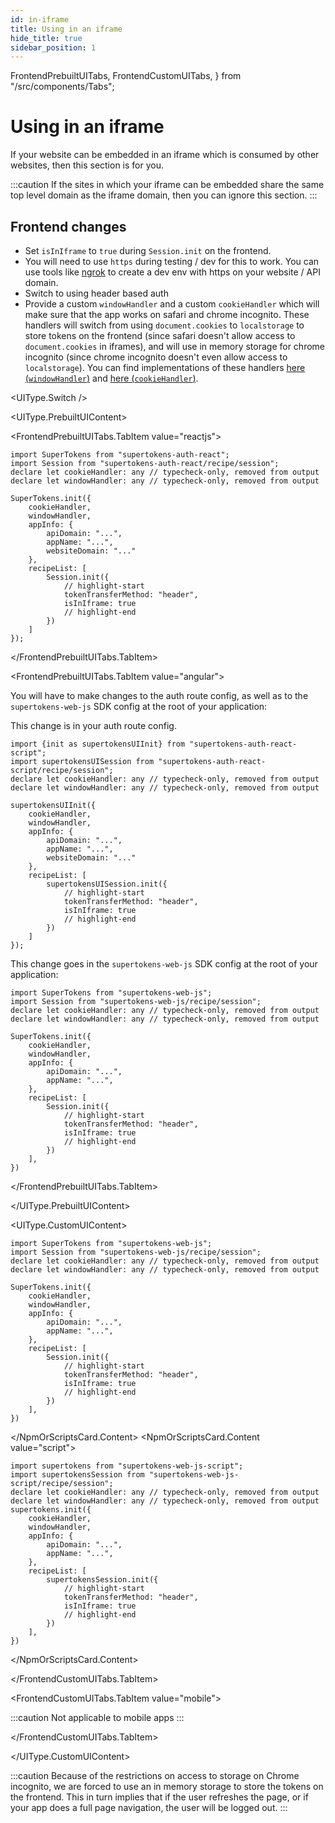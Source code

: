 ```yaml
---
id: in-iframe
title: Using in an iframe
hide_title: true
sidebar_position: 1
---
```


  FrontendPrebuiltUITabs,
  FrontendCustomUITabs,
} from "/src/components/Tabs";

# Using in an iframe

If your website can be embedded in an iframe which is consumed by other websites, then this section is for you.

:::caution
If the sites in which your iframe can be embedded share the same top level domain as the iframe domain, then you can ignore this section.
:::

## Frontend changes

- Set `isInIframe` to `true` during `Session.init` on the frontend.
- You will need to use `https` during testing / dev for this to work. You can use tools like [ngrok](https://ngrok.com/) to create a dev env with https on your website / API domain.
- Switch to using header based auth
- Provide a custom `windowHandler` and a custom `cookieHandler` which will make sure that the app works on safari and chrome incognito. These handlers will switch from using `document.cookies` to `localstorage` to store tokens on the frontend (since safari doesn't allow access to `document.cookies` in iframes), and will use in memory storage for chrome incognito (since chrome incognito doesn't even allow access to `localstorage`). You can find implementations of these handlers [here (`windowHandler`)](https://github.com/supertokens/supertokens-auth-react/blob/master/examples/with-next-iframe/config/windowHandler.js) and [here (`cookieHandler`)](https://github.com/supertokens/supertokens-auth-react/blob/master/examples/with-next-iframe/config/cookieHandler.js).

<UIType.Switch />

<UIType.PrebuiltUIContent>

<FrontendPrebuiltUITabs>

<FrontendPrebuiltUITabs.TabItem value="reactjs">

```tsx
import SuperTokens from "supertokens-auth-react";
import Session from "supertokens-auth-react/recipe/session";
declare let cookieHandler: any // typecheck-only, removed from output
declare let windowHandler: any // typecheck-only, removed from output

SuperTokens.init({
    cookieHandler,
    windowHandler,
    appInfo: {
        apiDomain: "...",
        appName: "...",
        websiteDomain: "..."
    },
    recipeList: [
        Session.init({
            // highlight-start
            tokenTransferMethod: "header",
            isInIframe: true
            // highlight-end
        })
    ]
});
```

</FrontendPrebuiltUITabs.TabItem>

<FrontendPrebuiltUITabs.TabItem value="angular">

You will have to make changes to the auth route config, as well as to the `supertokens-web-js` SDK config at the root of your application:

This change is in your auth route config.

```tsx
import {init as supertokensUIInit} from "supertokens-auth-react-script";
import supertokensUISession from "supertokens-auth-react-script/recipe/session";
declare let cookieHandler: any // typecheck-only, removed from output
declare let windowHandler: any // typecheck-only, removed from output

supertokensUIInit({
    cookieHandler,
    windowHandler,
    appInfo: {
        apiDomain: "...",
        appName: "...",
        websiteDomain: "..."
    },
    recipeList: [
        supertokensUISession.init({
            // highlight-start
            tokenTransferMethod: "header",
            isInIframe: true
            // highlight-end
        })
    ]
});
```

This change goes in the `supertokens-web-js` SDK config at the root of your application:

```tsx
import SuperTokens from "supertokens-web-js";
import Session from "supertokens-web-js/recipe/session";
declare let cookieHandler: any // typecheck-only, removed from output
declare let windowHandler: any // typecheck-only, removed from output

SuperTokens.init({
    cookieHandler,
    windowHandler,
    appInfo: {
        apiDomain: "...",
        appName: "...",
    },
    recipeList: [
        Session.init({
            // highlight-start
            tokenTransferMethod: "header",
            isInIframe: true
            // highlight-end
        })
    ],
})
```

</FrontendPrebuiltUITabs.TabItem>

</FrontendPrebuiltUITabs>

</UIType.PrebuiltUIContent>

<UIType.CustomUIContent>

<FrontendCustomUITabs>
<FrontendCustomUITabs.TabItem value="web">

<NpmOrScriptsCard>
<NpmOrScriptsCard.Content value="npm">

```tsx
import SuperTokens from "supertokens-web-js";
import Session from "supertokens-web-js/recipe/session";
declare let cookieHandler: any // typecheck-only, removed from output
declare let windowHandler: any // typecheck-only, removed from output

SuperTokens.init({
    cookieHandler,
    windowHandler,
    appInfo: {
        apiDomain: "...",
        appName: "...",
    },
    recipeList: [
        Session.init({
            // highlight-start
            tokenTransferMethod: "header",
            isInIframe: true
            // highlight-end
        })
    ],
})
```

</NpmOrScriptsCard.Content>
<NpmOrScriptsCard.Content value="script">

```tsx
import supertokens from "supertokens-web-js-script";
import supertokensSession from "supertokens-web-js-script/recipe/session";
declare let cookieHandler: any // typecheck-only, removed from output
declare let windowHandler: any // typecheck-only, removed from output
supertokens.init({
    cookieHandler,
    windowHandler,
    appInfo: {
        apiDomain: "...",
        appName: "...",
    },
    recipeList: [
        supertokensSession.init({
            // highlight-start
            tokenTransferMethod: "header",
            isInIframe: true
            // highlight-end
        })
    ],
})
```

</NpmOrScriptsCard.Content>
</NpmOrScriptsCard>

</FrontendCustomUITabs.TabItem>

<FrontendCustomUITabs.TabItem value="mobile">

:::caution
Not applicable to mobile apps
:::

</FrontendCustomUITabs.TabItem>

</FrontendCustomUITabs>

</UIType.CustomUIContent>

:::caution
Because of the restrictions on access to storage on Chrome incognito, we are forced to use an in memory storage to store the tokens on the frontend. This in turn implies that if the user refreshes the page, or if your app does a full page navigation, the user will be logged out.
:::